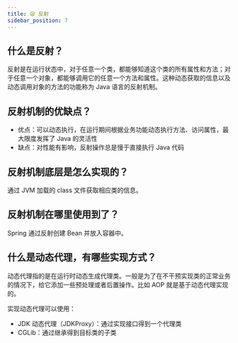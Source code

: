 ```yaml
---
title: 😪 反射
sidebar_position: 7
---
```


## 什么是反射？

反射是在运行状态中，对于任意一个类，都能够知道这个类的所有属性和方法；对于任意一个对象，都能够调用它的任意一个方法和属性。这种动态获取的信息以及动态调用对象的方法的功能称为 Java 语言的反射机制。

## 反射机制的优缺点？

- 优点：可以动态执行，在运行期间根据业务功能动态执行方法、访问属性，最大限度发挥了 Java 的灵活性
- 缺点：对性能有影响，反射操作总是慢于直接执行 Java 代码

## 反射机制底层是怎么实现的？

通过 JVM 加载的 class 文件获取相应类的信息。

## 反射机制在哪里使用到了？

Spring 通过反射创建 Bean 并放入容器中。

## 什么是动态代理，有哪些实现方式？

动态代理指的是在运行时动态生成代理类。一般是为了在不干预实现类的正常业务的情况下，给它添加一些预处理或者后置操作。比如 AOP 就是基于动态代理实现的。

实现动态代理可以使用：

- JDK 动态代理（JDKProxy）：通过实现接口得到一个代理类
- CGLib：通过继承得到目标类的子类
